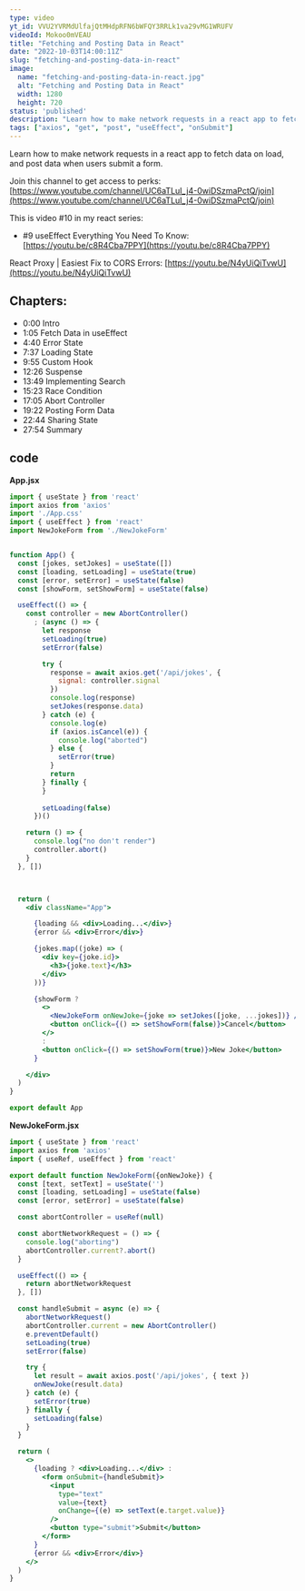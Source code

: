 ```yaml
---
type: video
yt_id: VVU2YVRMdUlfajQtMHdpRFN6bWFQY3RRLk1va29vMG1WRUFV
videoId: Mokoo0mVEAU
title: "Fetching and Posting Data in React"
date: "2022-10-03T14:00:11Z"
slug: "fetching-and-posting-data-in-react"
image: 
  name: "fetching-and-posting-data-in-react.jpg"
  alt: "Fetching and Posting Data in React"
  width: 1280
  height: 720
status: 'published'
description: "Learn how to make network requests in a react app to fetch data on load, and post data when users submit a form."
tags: ["axios", "get", "post", "useEffect", "onSubmit"]
---
```


Learn how to make network requests in a react app to fetch data on load, and post data when users submit a form.

Join this channel to get access to perks:
[https://www.youtube.com/channel/UC6aTLuI_j4-0wiDSzmaPctQ/join](https://www.youtube.com/channel/UC6aTLuI_j4-0wiDSzmaPctQ/join)

This is video #10 in my react series: 

* #9 useEffect Everything You Need To Know: [https://youtu.be/c8R4Cba7PPY](https://youtu.be/c8R4Cba7PPY)

React Proxy | Easiest Fix to CORS Errors: [https://youtu.be/N4yUiQiTvwU](https://youtu.be/N4yUiQiTvwU)

## Chapters:

* 0:00​ Intro
* 1:05 Fetch Data in useEffect
* 4:40 Error State
* 7:37 Loading State
* 9:55 Custom Hook
* 12:26 Suspense
* 13:49 Implementing Search
* 15:23 Race Condition
* 17:05 Abort Controller
* 19:22 Posting Form Data
* 22:44 Sharing State
* 27:54 Summary



## code


**App.jsx**

```jsx
import { useState } from 'react'
import axios from 'axios'
import './App.css'
import { useEffect } from 'react'
import NewJokeForm from './NewJokeForm'


function App() {
  const [jokes, setJokes] = useState([])
  const [loading, setLoading] = useState(true)
  const [error, setError] = useState(false)
  const [showForm, setShowForm] = useState(false)

  useEffect(() => {
    const controller = new AbortController()
      ; (async () => {
        let response
        setLoading(true)
        setError(false)

        try {
          response = await axios.get('/api/jokes', {
            signal: controller.signal
          })
          console.log(response)
          setJokes(response.data)
        } catch (e) {
          console.log(e)
          if (axios.isCancel(e)) {
            console.log("aborted")
          } else {
            setError(true)
          }
          return
        } finally {
        }
        
        setLoading(false)
      })()

    return () => {
      console.log("no don't render")
      controller.abort()
    }
  }, [])



  return (
    <div className="App">

      {loading && <div>Loading...</div>}
      {error && <div>Error</div>}

      {jokes.map((joke) => (
        <div key={joke.id}>
          <h3>{joke.text}</h3>
        </div>
      ))}

      {showForm ?
        <>
          <NewJokeForm onNewJoke={joke => setJokes([joke, ...jokes])} />
          <button onClick={() => setShowForm(false)}>Cancel</button>
        </>
        :
        <button onClick={() => setShowForm(true)}>New Joke</button>
      }

    </div>
  )
}

export default App
```

**NewJokeForm.jsx**

```jsx
import { useState } from 'react'
import axios from 'axios'
import { useRef, useEffect } from 'react'

export default function NewJokeForm({onNewJoke}) {
  const [text, setText] = useState('')
  const [loading, setLoading] = useState(false)
  const [error, setError] = useState(false)

  const abortController = useRef(null)

  const abortNetworkRequest = () => {
    console.log("aborting")
    abortController.current?.abort()
  }

  useEffect(() => {
    return abortNetworkRequest
  }, [])

  const handleSubmit = async (e) => {
    abortNetworkRequest()
    abortController.current = new AbortController()
    e.preventDefault()
    setLoading(true)
    setError(false)

    try {
      let result = await axios.post('/api/jokes', { text })
      onNewJoke(result.data)
    } catch (e) {
      setError(true)
    } finally {
      setLoading(false)
    }
  }

  return (
    <>
      {loading ? <div>Loading...</div> :
        <form onSubmit={handleSubmit}>
          <input
            type="text"
            value={text}
            onChange={(e) => setText(e.target.value)}
          />
          <button type="submit">Submit</button>
        </form>
      }
      {error && <div>Error</div>}
    </>
  )
}
```
